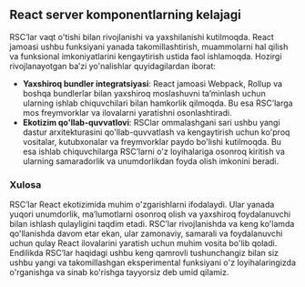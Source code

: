 ## React server komponentlarning kelajagi 

RSC’lar vaqt o'tishi bilan rivojlanishi va yaxshilanishi kutilmoqda. React jamoasi ushbu funksiyani yanada takomillashtirish, muammolarni hal qilish va funksional imkoniyatlarini kengaytirish ustida faol ishlamoqda. Hozirgi rivojlanayotgan ba’zi yo'nalishlar quyidagilardan iborat:
- **Yaxshiroq bundler integratsiyasi**: React jamoasi Webpack, Rollup va boshqa bundlerlar bilan yaxshiroq moslashuvni ta’minlash uchun ularning ishlab chiquvchilari bilan hamkorlik qilmoqda. Bu esa RSC’larga mos freymvorklar va ilovalarni yaratishni osonlashtiradi.
- **Ekotizim qo'llab-quvvatlovi**: RSClar ommalashgani sari ushbu yangi dastur arxitekturasini qo'llab-quvvatlash va kengaytirish uchun ko'proq vositalar, kutubxonalar va freymvorklar paydo bo'lishi kutilmoqda. Bu esa ishlab chiquvchilarga RSC’larni o'z loyihalariga osonroq kiritish va ularning samaradorlik va unumdorlikdan foyda olish imkonini beradi.


### Xulosa
RSC’lar React ekotizimida muhim o'zgarishlarni ifodalaydi. Ular yanada yuqori unumdorlik, ma’lumotlarni osonroq olish va yaxshiroq foydalanuvchi bilan ishlash qulayligini taqdim etadi. RSC’lar rivojlanishda va keng ko'lamda qo'llanishda davom etar ekan, ular zamonaviy, samarali va foydalanuvchi uchun qulay React ilovalarini yaratish uchun muhim vosita bo'lib qoladi. Endilikda RSC’lar haqidagi ushbu keng qamrovli tushunchangiz bilan siz ushbu yangi va takomillashgan eksperimental funksiyani o'z loyihalaringizda o'rganishga va sinab ko'rishga tayyorsiz deb umid qilamiz.
